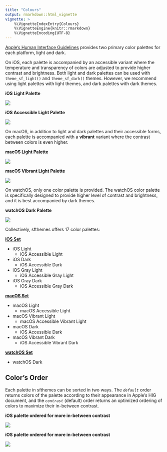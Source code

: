 ```yaml
---
title: "Colours"
output: rmarkdown::html_vignette
vignette: >
    %\VignetteIndexEntry{Colours}
    %\VignetteEngine{knitr::rmarkdown}
    %\VignetteEncoding{UTF-8}
---
```


[Apple's Human Interface Guidelines](https://developer.apple.com/design/human-interface-guidelines/) provides two primary color palettes for each platform, light and dark. 

On iOS, each palette is accompanied by an accessible variant where the temperature and transparency of colors are adjusted to provide higher contrast and brightness. Both light and dark palettes can be used with `theme_sf_light()` and `theme_sf_dark()` themes. However, we recommend using light palettes with light themes, and dark palettes with dark themes. 

**iOS Light Palette**

![](images/ios-light.png)

**iOS Accessible Light Palette**

![](images/ios-light-accessible.png)

On macOS, in addition to light and dark palettes and their accessible forms, each palette is accompanied with a **vibrant** variant where the contrast between colors is even higher.

**macOS Light Palette**

![](images/macos-light.png)

**macOS Vibrant Light Palette**

![](images/macos-light-vibrant.png)

On watchOS, only one color palette is provided. The watchOS color palette is specifically designed to provide higher level of contrast and brightness, and it is best accompanied by dark themes.

**watchOS Dark Palette**

![](images/watchos-dark.png)

Collectively, sfthemes offers 17 color palettes:

[**iOS Set**](../reference/ios_color_palettes.html)

- iOS Light
	- iOS Accessible Light
- iOS Dark
	- iOS Accessible Dark
- iOS Gray Light
	- iOS Accessible Gray Light
- iOS Gray Dark
	- iOS Accessible Gray Dark

[**macOS Set**](../reference/macos_color_palettes.html)

- macOS Light 
	- macOS Accessible Light
- macOS Vibrant Light 
	- macOS Accessible Vibrant Light
- macOS Dark
	- iOS Accessible Dark
- macOS Vibrant Dark
	- iOS Accessible Vibrant Dark
	
[**watchOS Set**](../reference/watchos_color_palettes.html)

- watchOS Dark


## Color’s Order

Each palette in sfthemes can be sorted in two ways. The *`default`* order returns colors of the palette according to their appearance in Apple’s HIG document, and the *`contrast`* (default) order returns an optimized ordering of colors to maximize their in-between contrast. 

**iOS palette ordered for more in-between contrast**

![](images/ios-light.png)

**iOS palette ordered for more in-between contrast**

![](images/ios-light-contrast.png)
